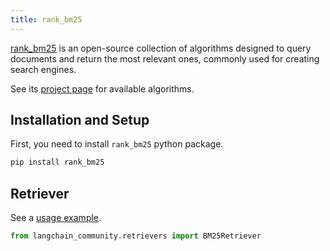 ```yaml
---
title: rank_bm25
---
```


[rank_bm25](https://github.com/dorianbrown/rank_bm25) is an open-source collection of algorithms
designed to query documents and return the most relevant ones, commonly used for creating
search engines.

See its [project page](https://github.com/dorianbrown/rank_bm25) for available algorithms.


## Installation and Setup

First, you need to install `rank_bm25` python package.

```bash
pip install rank_bm25
```


## Retriever

See a [usage example](/oss/integrations/retrievers/bm25).

```python
from langchain_community.retrievers import BM25Retriever
```
